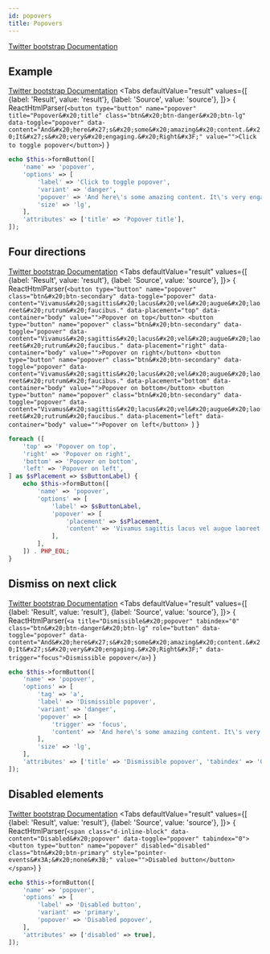 ```yaml
---
id: popovers
title: Popovers
---
```



[Twitter bootstrap Documentation](https://getbootstrap.com/docs/4.5/components/popovers/)
## Example
[Twitter bootstrap Documentation](https://getbootstrap.com/docs/4.5/components/popovers/#example)
<Tabs
    defaultValue="result"
    values={[
      {label: 'Result', value: 'result'},
      {label: 'Source', value: 'source'},
    ]}>
<TabItem value="result">{ ReactHtmlParser(`<button type="button" name="popover" title="Popover&#x20;title" class="btn&#x20;btn-danger&#x20;btn-lg" data-toggle="popover" data-content="And&#x20;here&#x27;s&#x20;some&#x20;amazing&#x20;content.&#x20;It&#x27;s&#x20;very&#x20;engaging.&#x20;Right&#x3F;" value="">Click to toggle popover</button>`) }</TabItem>
<TabItem value="source">

```php
echo $this->formButton([
    'name' => 'popover',
    'options' => [
        'label' => 'Click to toggle popover',
        'variant' => 'danger',
        'popover' => 'And here\'s some amazing content. It\'s very engaging. Right?',
        'size' => 'lg',
    ],
    'attributes' => ['title' => 'Popover title'],
]);
```

</TabItem>
</Tabs>

## Four directions
[Twitter bootstrap Documentation](https://getbootstrap.com/docs/4.5/components/popovers/#four-directions)
<Tabs
    defaultValue="result"
    values={[
      {label: 'Result', value: 'result'},
      {label: 'Source', value: 'source'},
    ]}>
<TabItem value="result">{ ReactHtmlParser(`<button type="button" name="popover" class="btn&#x20;btn-secondary" data-toggle="popover" data-content="Vivamus&#x20;sagittis&#x20;lacus&#x20;vel&#x20;augue&#x20;laoreet&#x20;rutrum&#x20;faucibus." data-placement="top" data-container="body" value="">Popover on top</button>
<button type="button" name="popover" class="btn&#x20;btn-secondary" data-toggle="popover" data-content="Vivamus&#x20;sagittis&#x20;lacus&#x20;vel&#x20;augue&#x20;laoreet&#x20;rutrum&#x20;faucibus." data-placement="right" data-container="body" value="">Popover on right</button>
<button type="button" name="popover" class="btn&#x20;btn-secondary" data-toggle="popover" data-content="Vivamus&#x20;sagittis&#x20;lacus&#x20;vel&#x20;augue&#x20;laoreet&#x20;rutrum&#x20;faucibus." data-placement="bottom" data-container="body" value="">Popover on bottom</button>
<button type="button" name="popover" class="btn&#x20;btn-secondary" data-toggle="popover" data-content="Vivamus&#x20;sagittis&#x20;lacus&#x20;vel&#x20;augue&#x20;laoreet&#x20;rutrum&#x20;faucibus." data-placement="left" data-container="body" value="">Popover on left</button>
`) }</TabItem>
<TabItem value="source">

```php
foreach ([
    'top' => 'Popover on top',
    'right' => 'Popover on right',
    'bottom' => 'Popover on bottom',
    'left' => 'Popover on left',
] as $sPlacement => $sButtonLabel) {
    echo $this->formButton([
        'name' => 'popover',
        'options' => [
            'label' => $sButtonLabel,
            'popover' => [
                'placement' => $sPlacement,
                'content' => 'Vivamus sagittis lacus vel augue laoreet rutrum faucibus.',
            ],
        ],
    ]) . PHP_EOL;
}
```

</TabItem>
</Tabs>

## Dismiss on next click
[Twitter bootstrap Documentation](https://getbootstrap.com/docs/4.5/components/popovers/#dismiss-on-next-click)
<Tabs
    defaultValue="result"
    values={[
      {label: 'Result', value: 'result'},
      {label: 'Source', value: 'source'},
    ]}>
<TabItem value="result">{ ReactHtmlParser(`<a title="Dismissible&#x20;popover" tabindex="0" class="btn&#x20;btn-danger&#x20;btn-lg" role="button" data-toggle="popover" data-content="And&#x20;here&#x27;s&#x20;some&#x20;amazing&#x20;content.&#x20;It&#x27;s&#x20;very&#x20;engaging.&#x20;Right&#x3F;" data-trigger="focus">Dismissible popover</a>`) }</TabItem>
<TabItem value="source">

```php
echo $this->formButton([
    'name' => 'popover',
    'options' => [
        'tag' => 'a',
        'label' => 'Dismissible popover',
        'variant' => 'danger',
        'popover' => [
            'trigger' => 'focus',
            'content' => 'And here\'s some amazing content. It\'s very engaging. Right?',
        ],
        'size' => 'lg',
    ],
    'attributes' => ['title' => 'Dismissible popover', 'tabindex' => '0'],
]);
```

</TabItem>
</Tabs>

## Disabled elements
[Twitter bootstrap Documentation](https://getbootstrap.com/docs/4.5/components/popovers/#disabled-elements)
<Tabs
    defaultValue="result"
    values={[
      {label: 'Result', value: 'result'},
      {label: 'Source', value: 'source'},
    ]}>
<TabItem value="result">{ ReactHtmlParser(`<span class="d-inline-block" data-content="Disabled&#x20;popover" data-toggle="popover" tabindex="0"><button type="button" name="popover" disabled="disabled" class="btn&#x20;btn-primary" style="pointer-events&#x3A;&#x20;none&#x3B;" value="">Disabled button</button></span>`) }</TabItem>
<TabItem value="source">

```php
echo $this->formButton([
    'name' => 'popover',
    'options' => [
        'label' => 'Disabled button',
        'variant' => 'primary',
        'popover' => 'Disabled popover',
    ],
    'attributes' => ['disabled' => true],
]);
```

</TabItem>
</Tabs>


